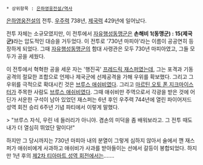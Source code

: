  * 상위항목 : [[은하영웅전설/역사]]

[[은하영웅전설]]의 전투. [[우주력]] 738년, [[제국력]] 429년에 일어났다.

전투 자체는 소규모였지만, 이 전투에서 [[자유행성동맹군]]은 '''손해비 1(동맹군) : 15(제국군)'''라는 압도적인 대승을 거두었다. 이 전투로 '730년 마피아'라는 이름이 공공연히 등장하게 되었다. 그때 [[자유행성동맹군]]의 함대 사령관은 모두 730년 마피아였고, 그들 모두가 공을 세웠다.

이 전투에서 혁혁한 공을 세운 자는 '행진곡' [[프레드릭 재스퍼]]였는데, 그는 포격과 기동공격의 절묘한 조합으로 언제나 제국군에 선제공격을 가해 우위를 확보했다. 그리고 그 우위를 극적으로 확대시킨 것은 [[브루스 애쉬비]]였다. 그리고 [[마르틴 오토 폰 지크마이스터]]가 주목한 사람도 [[브루스 애쉬비]]였다.
그때 애쉬비만 주역으로서 각광을 받은 것에 어딘가 서운한 구석이 남아 있었던 재스퍼는 6년 후인 우주력 744년에 열린 파이어저드 성역 회전 승리 6주년 기념 파티에서 이렇게 말했다.

> "브루스 자식, 우린 네 들러리가 아니야. 겸손의 미덕을 좀 배워보라고. 그 전투 때도 내가 더 열심히 뛰었단 말이다!"

하지만 그 당시까지는 730년 마피아 내의 분열이 그렇게 심하지 않아서 술에서 깬 재스퍼가 애쉬비에게 사과하고 애쉬비가 사과를 받아들이는 선에서 갈등이 봉합되었다. 하지만 1년 후의 [[제2차 티아마트 성역 회전]]에서는…….

